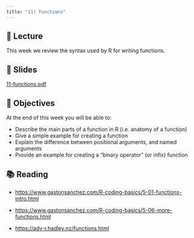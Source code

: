 ```yaml
---
title: "11) Functions"
---
```



## 📖 Lecture

This week we review the syntax used by R for writing functions.



## 📰 Slides

[11-functions.pdf](../slides/11-functions.pdf)



## 🎯 Objectives

At the end of this week you will be able to:

- Describe the main parts of a function in R (i.e. anatomy of a function)
- Give a simple example for creating a function
- Explain the difference between positional arguments, and named arguments
- Provide an example for creating a "binary operator" (or infix) function
  


## 📚 Reading

- <a href="https://www.gastonsanchez.com/R-coding-basics/5-01-functions-intro.html" target="_blank">https://www.gastonsanchez.com/R-coding-basics/5-01-functions-intro.html</a>

- <a href="https://www.gastonsanchez.com/R-coding-basics/5-06-more-functions.html" target="_blank">https://www.gastonsanchez.com/R-coding-basics/5-06-more-functions.html</a>

- <a href="https://adv-r.hadley.nz/functions.html" target="_blank">https://adv-r.hadley.nz/functions.html</a>


